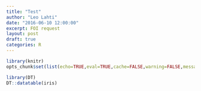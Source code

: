 ```yaml
---
title: "Test"
author: "Leo Lahti"
date: "2016-06-10 12:00:00"
excerpt: FOI request
layout: post
draft: true
categories: R
---
```


 
```r
library(knitr)
opts_chunk$set(list(echo=TRUE,eval=TRUE,cache=FALSE,warning=FALSE,message=FALSE,fig.height=10,fig.width=10))

library(DT)
DT::datatable(iris)
```

